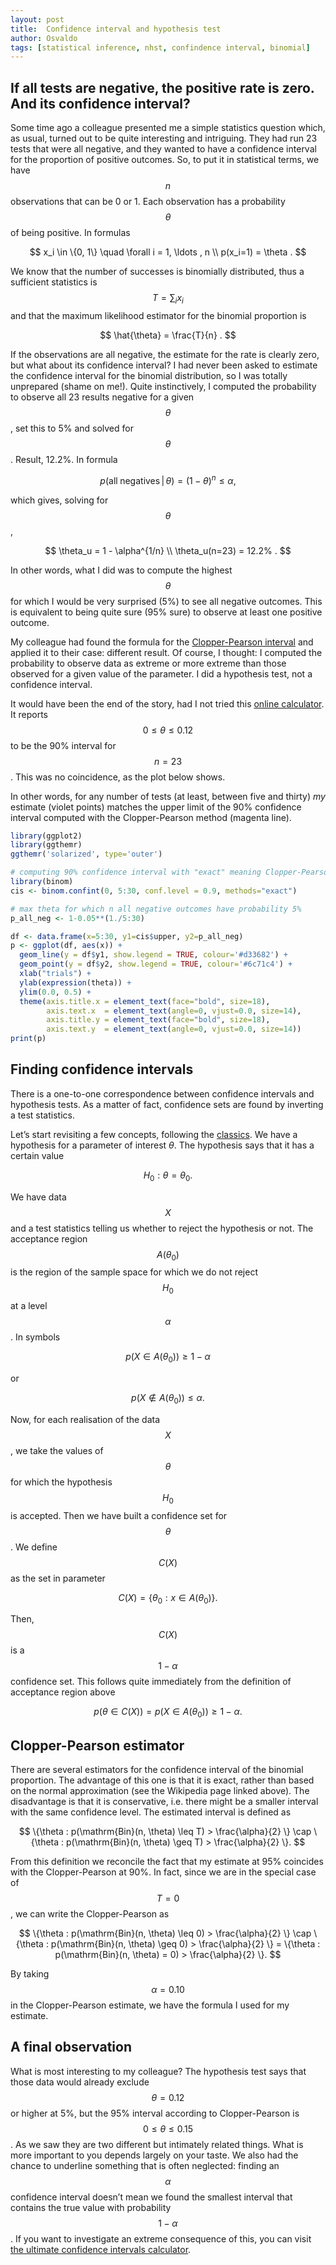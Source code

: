 ```yaml
---
layout: post
title:  Confidence interval and hypothesis test
author: Osvaldo
tags: [statistical inference, nhst, confindence interval, binomial]
---
```


## If all tests are negative, the positive rate is zero. And its confidence interval?

Some time ago a colleague presented me a simple statistics question which, as
usual, turned out to be quite interesting and intriguing. They had run 23 tests
that were all negative, and they wanted to have a confidence interval for the
proportion of positive outcomes. So, to put it in statistical terms, we have
$$n$$ observations that can be 0 or 1. Each observation has a probability
$$\theta$$ of being positive. In formulas

$$
x_i \in \{0, 1\} \quad \forall i = 1, \ldots , n \\
p(x_i=1) = \theta .
$$

We know that the number of successes is binomially distributed, thus a
sufficient statistics is $$T = \sum_i x_i$$ and that the maximum likelihood
estimator for the binomial proportion is

$$
\hat{\theta} = \frac{T}{n} .
$$

If the observations are all negative, the estimate for the rate is clearly zero,
but what about its confidence interval? I had never been asked to estimate the
confidence interval for the binomial distribution, so I was totally unprepared
(shame on me!). Quite instinctively, I computed the probability to observe all
23 results negative for a given $$\theta$$, set this to 5% and solved for
$$\theta$$. Result, 12.2%. In formula

$$
p(\mathrm{all\;negatives}\, |\, \theta) = (1-\theta)^n \leq \alpha,
$$

which gives, solving for $$\theta$$,

$$
\theta_u = 1 - \alpha^{1/n} \\
\theta_u(n=23) = 12.2% .
$$

In other words, what I did was to compute the highest $$\theta$$ for which I
would be very surprised (5%) to see all negative outcomes. This is equivalent
to being quite sure (95% sure) to observe at least one positive outcome.

My colleague had found the formula for the
[Clopper-Pearson interval](http://en.wikipedia.org/wiki/Binomial_proportion_confidence_interval#Clopper-Pearson_interval)
and applied it to their case: different result. Of course, I thought: I
computed the probability to observe data as extreme or more extreme than those
observed for a given value of the parameter. I did a hypothesis test, not a
confidence interval.

It would have been the end of the story, had I not tried this
[online calculator](http://www.danielsoper.com/statcalc3/calc.aspx?id=85).
It reports $$0 \leq \theta \leq 0.12$$ to be the 90% interval for $$n=23$$.
This was no coincidence, as the plot below shows.

In other words, for any number of tests (at least, between five and thirty)
_my_ estimate (violet points) matches the upper limit of the 90% confidence
interval computed with the Clopper-Pearson method (magenta line).

```r
library(ggplot2)
library(ggthemr)
ggthemr('solarized', type='outer')

# computing 90% confidence interval with "exact" meaning Clopper-Pearson
library(binom)
cis <- binom.confint(0, 5:30, conf.level = 0.9, methods="exact")

# max theta for which n all negative outcomes have probability 5%
p_all_neg <- 1-0.05**(1./5:30)

df <- data.frame(x=5:30, y1=cis$upper, y2=p_all_neg)
p <- ggplot(df, aes(x)) +
  geom_line(y = df$y1, show.legend = TRUE, colour='#d33682') +
  geom_point(y = df$y2, show.legend = TRUE, colour='#6c71c4') +
  xlab("trials") +
  ylab(expression(theta)) +
  ylim(0.0, 0.5) +
  theme(axis.title.x = element_text(face="bold", size=18),
        axis.text.x  = element_text(angle=0, vjust=0.0, size=14),
        axis.title.y = element_text(face="bold", size=18),
        axis.text.y  = element_text(angle=0, vjust=0.0, size=14))
print(p)
```

## Finding confidence intervals

There is a one-to-one correspondence between confidence intervals and hypothesis
tests. As a matter of fact, confidence sets are found by inverting a test
statistics.

Let’s start revisiting a few concepts, following the
[classics](http://books.google.ch/books/about/Statistical_inference.html?id=0x_vAAAAMAAJ&redir_esc=y).
We have a hypothesis for a parameter of interest $\theta$. The hypothesis says
that it has a certain value

$$
H_0 : \theta = \theta_0.
$$

We have data $$X$$ and a test statistics telling us whether to reject the
hypothesis or not. The acceptance region $$A(\theta_0)$$ is the region of the
sample space for which we do not reject $$H_0$$ at a level $$\alpha$$. In symbols

$$
p(X \in A(\theta_0)) \geq 1 - \alpha
$$

or

$$
p(X \notin A(\theta_0)) \leq \alpha.
$$

Now, for each realisation of the data $$X$$, we take the values of $$\theta$$ for
which the hypothesis $$H_0$$ is accepted. Then we have built a confidence set for
$$\theta$$. We define $$C(X)$$ as the set in parameter

$$
C(X)=\{\theta_0 : x \in A(\theta_0)\}.
$$

Then, $$C(X)$$ is a $$1 - \alpha$$ confidence set. This follows quite immediately
from the definition of acceptance region above

$$
p(\theta \in C(X)) = p(X \in A(\theta_0)) \geq 1 − \alpha.
$$

## Clopper-Pearson estimator

There are several estimators for the confidence interval of the binomial
proportion. The advantage of this one is that it is exact, rather than based on
the normal approximation (see the Wikipedia page linked above). The
disadvantage is that it is conservative, i.e. there might be a smaller interval
with the same confidence level. The estimated interval is defined as

$$
\{\theta : p(\mathrm{Bin}(n, \theta) \leq T) > \frac{\alpha}{2} \} \cap
\{\theta : p(\mathrm{Bin}(n, \theta) \geq T) > \frac{\alpha}{2} \}.
$$

From this definition we reconcile the fact that my estimate at 95% coincides
with the Clopper-Pearson at 90%. In fact, since we are in the special case of
$$T=0$$, we can write the Clopper-Pearson as

$$
\{\theta : p(\mathrm{Bin}(n, \theta) \leq 0) > \frac{\alpha}{2} \} \cap
\{\theta : p(\mathrm{Bin}(n, \theta) \geq 0) > \frac{\alpha}{2} \} =
\{\theta : p(\mathrm{Bin}(n, \theta) = 0) > \frac{\alpha}{2} \}.
$$

By taking $$\alpha = 0.10$$ in the Clopper-Pearson estimate, we have the formula
I used for my estimate.

## A final observation

What is most interesting to my colleague? The hypothesis test says that those
data would already exclude $$\theta=0.12$$ or higher at 5%, but the 95% interval
according to Clopper-Pearson is $$0 \leq \theta \leq 0.15$$. As we saw they are
two different but intimately related things. What is more important to you
depends largely on your taste.
We also had the chance to underline something that is often neglected: finding
an $$\alpha$$ confidence interval doesn’t mean we found the smallest interval
that contains the true value with probability $$1 - \alpha$$. If you want to
investigate an extreme consequence of this, you can visit
[the ultimate confidence intervals calculator](http://www.roma1.infn.it/~dagos/ci_calc.html).

